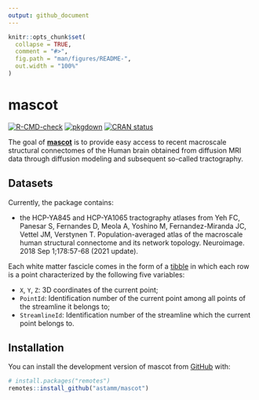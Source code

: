 ```yaml
---
output: github_document
---
```


<!-- README.md is generated from README.Rmd. Please edit that file -->

```r
knitr::opts_chunk$set(
  collapse = TRUE,
  comment = "#>",
  fig.path = "man/figures/README-",
  out.width = "100%"
)
```

# mascot

<!-- badges: start -->
[![R-CMD-check](https://github.com/astamm/mascot/workflows/R-CMD-check/badge.svg)](https://github.com/astamm/mascot/actions)
[![pkgdown](https://github.com/astamm/mascot/workflows/pkgdown/badge.svg)](https://github.com/astamm/mascot/actions)
[![CRAN status](https://www.r-pkg.org/badges/version/mascot)](https://CRAN.R-project.org/package=mascot)
<!-- badges: end -->

The goal of [**mascot**](https://astamm.github.io/mascot/) is to provide easy access to recent macroscale
structural connectomes of the Human brain obtained from diffusion MRI data
through diffusion modeling and subsequent so-called tractography.

## Datasets

Currently, the package contains:

- the HCP-YA845 and HCP-YA1065 tractography atlases from Yeh FC, Panesar S,
Fernandes D, Meola A, Yoshino M, Fernandez-Miranda JC, Vettel JM, Verstynen T.
Population-averaged atlas of the macroscale human structural connectome and its
network topology. Neuroimage. 2018 Sep 1;178:57-68 (2021 update).

Each white matter fascicle comes in the form of a
[tibble](https://tibble.tidyverse.org) in which each row is a point
characterized by the following five variables:

- `X`, `Y`, `Z`: 3D coordinates of the current point; 
- `PointId`: Identification number of the current point among all points of the
streamline it belongs to;
- `StreamlineId`: Identification number of the streamline which the current
point belongs to.

## Installation

You can install the development version of mascot from
[GitHub](https://github.com/) with:

``` r
# install.packages("remotes")
remotes::install_github("astamm/mascot")
```
